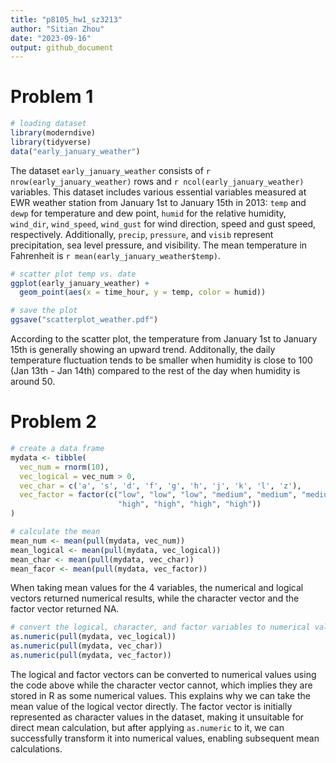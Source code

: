 ```yaml
---
title: "p8105_hw1_sz3213"
author: "Sitian Zhou"
date: "2023-09-16"
output: github_document
---
```



# Problem 1

```r
# loading dataset
library(moderndive)
library(tidyverse)
data("early_january_weather")
```

The dataset `early_january_weather` consists of `r nrow(early_january_weather)` rows and `r ncol(early_january_weather)` variables. This dataset includes various essential variables measured at EWR weather station from January 1st to January 15th in 2013: `temp` and `dewp` for temperature and dew point, `humid` for the relative humidity, `wind_dir`, `wind_speed`, `wind_gust` for wind direction, speed and gust speed, respectively. Additionally, `precip`, `pressure`, and `visib` represent precipitation, sea level pressure, and visibility. The mean temperature in Fahrenheit is `r mean(early_january_weather$temp)`.


```r
# scatter plot temp vs. date 
ggplot(early_january_weather) + 
  geom_point(aes(x = time_hour, y = temp, color = humid))
```


```r
# save the plot
ggsave("scatterplot_weather.pdf")
```

According to the scatter plot, the temperature from January 1st to January 15th is generally showing an upward trend. Additonally, the daily temperature fluctuation tends to be smaller when humidity is close to 100 (Jan 13th - Jan 14th) compared to the rest of the day when humidity is around 50.


# Problem 2


```r
# create a data frame
mydata <- tibble(
  vec_num = rnorm(10),
  vec_logical = vec_num > 0,
  vec_char = c('a', 's', 'd', 'f', 'g', 'h', 'j', 'k', 'l', 'z'),
  vec_factor = factor(c("low", "low", "low", "medium", "medium", "medium", 
                        "high", "high", "high", "high"))
)

# calculate the mean
mean_num <- mean(pull(mydata, vec_num))
mean_logical <- mean(pull(mydata, vec_logical))
mean_char <- mean(pull(mydata, vec_char))
mean_facor <- mean(pull(mydata, vec_factor))
```

When taking mean values for the 4 variables, the numerical and logical vectors returned numerical results, while the character vector and the factor vector returned NA.




```r
# convert the logical, character, and factor variables to numerical values
as.numeric(pull(mydata, vec_logical))
as.numeric(pull(mydata, vec_char))
as.numeric(pull(mydata, vec_factor))
```

The logical and factor vectors can be converted to numerical values using the code above while the character vector cannot, which implies they are stored in R as some numerical values. This explains why we can take the mean value of the logical vector directly. The factor vector is initially represented as character values in the dataset, making it unsuitable for direct mean calculation, but after applying `as.numeric` to it, we can successfully transform it into numerical values, enabling subsequent mean calculations.














